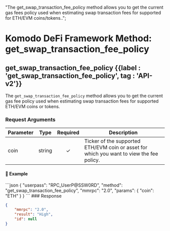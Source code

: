   "The get_swap_transaction_fee_policy method allows you to get the current gas fees policy used when estimating swap transaction fees for supported for ETH/EVM coins/tokens..";

# Komodo DeFi Framework Method: get\_swap\_transaction\_fee\_policy

## get\_swap\_transaction\_fee\_policy {{label : 'get_swap_transaction_fee_policy', tag : 'API-v2'}}

The `get_swap_transaction_fee_policy` method allows you to get the current gas fee policy used when estimating swap transaction fees for supported ETH/EVM coins or tokens.

### Request Arguments

| Parameter | Type   | Required | Description                                                                              |
| --------- | ------ | :------: | ---------------------------------------------------------------------------------------- |
| coin      | string |     ✓    | Ticker of the supported ETH/EVM coin or asset for which you want to view the fee policy. |

#### 📌 Example

<CodeGroup title="Get Swap Transaction Fee Policy" tag="POST" label="get_swap_transaction_fee_policy" mm2MethodDecorate="true">
  ```json
  {
    "userpass": "RPC_UserP@SSW0RD",
    "method": "get_swap_transaction_fee_policy",
    "mmrpc": "2.0",
    "params": {
      "coin": "ETH"
    }
  }
  ```
</CodeGroup>

<CollapsibleSection expandedText="Hide Response" collapsedText="Show Response">
  ### Response

  ```json
  {
      "mmrpc": "2.0",
      "result": "High",
      "id": null
  }
  ```
</CollapsibleSection>
